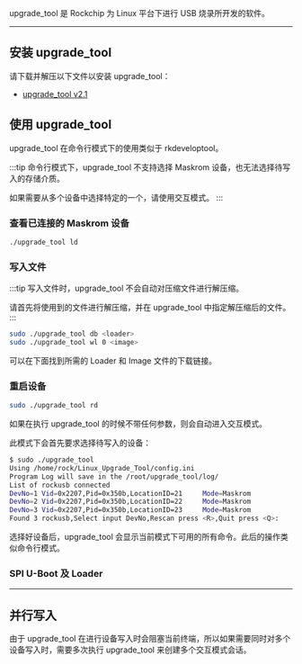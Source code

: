 
upgrade_tool 是 Rockchip 为 Linux 平台下进行 USB 烧录所开发的软件。

---

## 安装 upgrade_tool

请下载并解压以下文件以安装 upgrade_tool：

- [upgrade_tool v2.1](https://dl.radxa.com/tools/linux/Linux_Upgrade_Tool_V2.1.zip)

## 使用 upgrade_tool

<Tabs queryString="mode">
<TabItem value="cli" label="命令行模式">

upgrade_tool 在命令行模式下的使用类似于 rkdeveloptool。

:::tip
命令行模式下，upgrade_tool 不支持选择 Maskrom 设备，也无法选择待写入的存储介质。

如果需要从多个设备中选择特定的一个，请使用交互模式。
:::

### 查看已连接的 Maskrom 设备

```bash
./upgrade_tool ld
```

### 写入文件

:::tip
写入文件时，upgrade_tool 不会自动对压缩文件进行解压缩。

请首先将使用到的文件进行解压缩，并在 upgrade_tool 中指定解压缩后的文件。
:::

```bash
sudo ./upgrade_tool db <loader>
sudo ./upgrade_tool wl 0 <image>
```

可以在下面找到所需的 Loader 和 Image 文件的下载链接。

### 重启设备

```bash
sudo ./upgrade_tool rd
```

</TabItem>
<TabItem value="interactive" label="交互模式">

如果在执行 upgrade_tool 的时候不带任何参数，则会自动进入交互模式。

此模式下会首先要求选择待写入的设备：

```bash
$ sudo ./upgrade_tool
Using /home/rock/Linux_Upgrade_Tool/config.ini
Program Log will save in the /root/upgrade_tool/log/
List of rockusb connected
DevNo=1 Vid=0x2207,Pid=0x350b,LocationID=21     Mode=Maskrom
DevNo=2 Vid=0x2207,Pid=0x350b,LocationID=22     Mode=Maskrom
DevNo=3 Vid=0x2207,Pid=0x350b,LocationID=23     Mode=Maskrom
Found 3 rockusb,Select input DevNo,Rescan press <R>,Quit press <Q>:
```

选择好设备后，upgrade_tool 会显示当前模式下可用的所有命令。此后的操作类似命令行模式。

</TabItem>
</Tabs>

### SPI U-Boot 及 Loader

<Loader />

---

## 并行写入

由于 upgrade_tool 在进行设备写入时会阻塞当前终端，所以如果需要同时对多个设备写入时，需要多次执行 upgrade_tool 来创建多个交互模式会话。
